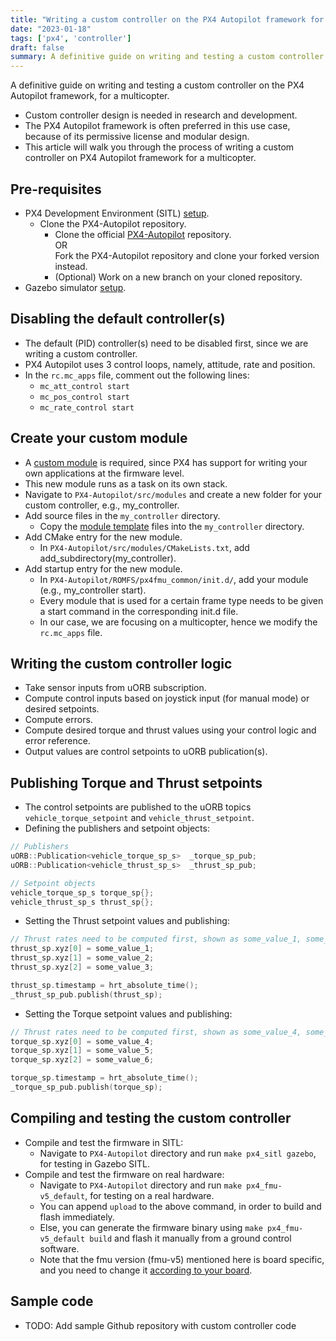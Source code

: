 ```yaml
---
title: "Writing a custom controller on the PX4 Autopilot framework for a multicopter"
date: "2023-01-18"
tags: ['px4', 'controller']
draft: false
summary: A definitive guide on writing and testing a custom controller on the PX4 Autopilot framework, for a multicopter.
---
```


A definitive guide on writing and testing a custom controller on the PX4 Autopilot framework, for a multicopter.

- Custom controller design is needed in research and development.
- The PX4 Autopilot framework is often preferred in this use case, because of its permissive license and modular design.
- This article will walk you through the process of writing a custom controller on PX4 Autopilot framework for a multicopter.

## Pre-requisites
- PX4 Development Environment (SITL) [setup](https://docs.px4.io/main/en/dev_setup/dev_env.html).
    - Clone the PX4-Autopilot repository.
        - Clone the official [PX4-Autopilot](https://github.com/PX4/PX4-Autopilot) repository.
        <br/>OR<br/> Fork the PX4-Autopilot repository and clone your forked version instead.
        - (Optional) Work on a new branch on your cloned repository.
- Gazebo simulator [setup](https://docs.px4.io/main/en/sim_gazebo_gz/).

## Disabling the default controller(s)
- The default (PID) controller(s) need to be disabled first, since we are writing a custom controller.
- PX4 Autopilot uses 3 control loops, namely, attitude, rate and position.
- In the `rc.mc_apps` file, comment out the following lines:
    - `mc_att_control start`
    - `mc_pos_control start`
    - `mc_rate_control start`

## Create your custom module
- A [custom module](https://dev.px4.io/v1.10_noredirect/en/apps/module_template.html) is required, since PX4 has support for writing your own applications at the firmware level.
- This new module runs as a task on its own stack.
- Navigate to `PX4-Autopilot/src/modules` and create a new folder for your custom controller, e.g., my_controller.
- Add source files in the `my_controller` directory.
    - Copy the [module template](https://github.com/PX4/PX4-Autopilot/tree/main/src/templates/template_module) files into the `my_controller` directory.
- Add CMake entry for the new module.
    - In `PX4-Autopilot/src/modules/CMakeLists.txt`, add add_subdirectory(my_controller).
- Add startup entry for the new module.
    - In `PX4-Autopilot/ROMFS/px4fmu_common/init.d/`, add your module (e.g., my_controller start).
    - Every module that is used for a certain frame type needs to be given a start command in the corresponding init.d file.
    - In our case, we are focusing on a multicopter, hence we modify the `rc.mc_apps` file.

## Writing the custom controller logic
- Take sensor inputs from uORB subscription.
- Compute control inputs based on joystick input (for manual mode) or desired setpoints.
- Compute errors.
- Compute desired torque and thrust values using your control logic and error reference.
- Output values are control setpoints to uORB publication(s).

## Publishing Torque and Thrust setpoints
- The control setpoints are published to the uORB topics `vehicle_torque_setpoint` and `vehicle_thrust_setpoint`.
- Defining the publishers and setpoint objects:
```C
// Publishers
uORB::Publication<vehicle_torque_sp_s>	_torque_sp_pub;
uORB::Publication<vehicle_thrust_sp_s>	_thrust_sp_pub;

// Setpoint objects
vehicle_torque_sp_s torque_sp{};
vehicle_thrust_sp_s thrust_sp{};
```

- Setting the Thrust setpoint values and publishing:
```C
// Thrust rates need to be computed first, shown as some_value_1, some_value_2, some_value_3 here.
thrust_sp.xyz[0] = some_value_1;
thrust_sp.xyz[1] = some_value_2;
thrust_sp.xyz[2] = some_value_3;

thrust_sp.timestamp = hrt_absolute_time();
_thrust_sp_pub.publish(thrust_sp);
```

- Setting the Torque setpoint values and publishing:
```C
// Thrust rates need to be computed first, shown as some_value_4, some_value_5, some_value_6 here.
torque_sp.xyz[0] = some_value_4;
torque_sp.xyz[1] = some_value_5;
torque_sp.xyz[2] = some_value_6;

torque_sp.timestamp = hrt_absolute_time();
_torque_sp_pub.publish(torque_sp);
```

## Compiling and testing the custom controller
- Compile and test the firmware in SITL:
    - Navigate to `PX4-Autopilot` directory and run `make px4_sitl gazebo`, for testing in Gazebo SITL.
- Compile and test the firmware on real hardware:
    - Navigate to `PX4-Autopilot` directory and run `make px4_fmu-v5_default`, for testing on a real hardware.
    - You can append `upload` to the above command, in order to build and flash immediately.
    - Else, you can generate the firmware binary using `make px4_fmu-v5_default build` and flash it manually from a ground control software.
    - Note that the fmu version (fmu-v5) mentioned here is board specific, and you need to change it [according to your board](https://docs.px4.io/main/en/flight_controller/pixhawk_series.html#supported-boards).

## Sample code
- TODO: Add sample Github repository with custom controller code